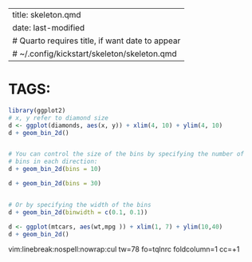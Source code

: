 
---
title: skeleton.qmd
date: last-modified
# Quarto requires title, if want date to appear
# ~/.config/kickstart/skeleton/skeleton.qmd
---
#   TAGS:   

```r
library(ggplot2)
# x, y refer to diamond size
d <- ggplot(diamonds, aes(x, y)) + xlim(4, 10) + ylim(4, 10)
d + geom_bin_2d()


# You can control the size of the bins by specifying the number of
# bins in each direction:
d + geom_bin_2d(bins = 10)

d + geom_bin_2d(bins = 30)


# Or by specifying the width of the bins
d + geom_bin_2d(binwidth = c(0.1, 0.1))


```
```r
d <- ggplot(mtcars, aes(wt,mpg )) + xlim(1, 7) + ylim(10,40)
d + geom_bin_2d()


```


vim:linebreak:nospell:nowrap:cul tw=78 fo=tqlnrc foldcolumn=1 cc=+1
